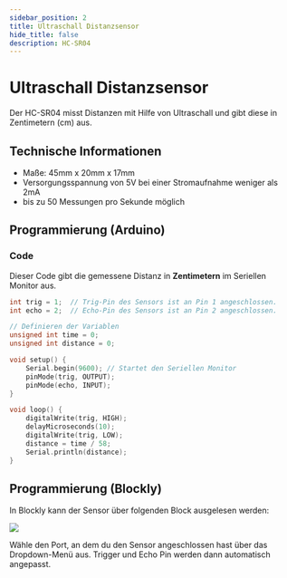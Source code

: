 ```yaml
---
sidebar_position: 2
title: Ultraschall Distanzsensor
hide_title: false
description: HC-SR04
---
```



# Ultraschall Distanzsensor

Der HC-SR04 misst Distanzen mit Hilfe von Ultraschall und gibt diese in Zentimetern (cm) aus.

<ImageWithText src={ultrasonic} title="Ultraschallsensor HC-SR04" />

## Technische Informationen

- Maße: 45mm x 20mm x 17mm
- Versorgungsspannung von 5V bei einer Stromaufnahme weniger als 2mA
- bis zu 50 Messungen pro Sekunde möglich

<ImageWithText src={ultrasonicBuild} title="Aufbau Ultraschallsensor" />

## Programmierung (Arduino)

### Code

Dieser Code gibt die gemessene Distanz in **Zentimetern** im Seriellen Monitor aus.

```cpp
int trig = 1;  // Trig-Pin des Sensors ist an Pin 1 angeschlossen.
int echo = 2;  // Echo-Pin des Sensors ist an Pin 2 angeschlossen.

// Definieren der Variablen
unsigned int time = 0;
unsigned int distance = 0;

void setup() {
    Serial.begin(9600); // Startet den Seriellen Monitor
    pinMode(trig, OUTPUT);
    pinMode(echo, INPUT);
}

void loop() {
    digitalWrite(trig, HIGH);
    delayMicroseconds(10);
    digitalWrite(trig, LOW);
    distance = time / 58;
    Serial.println(distance);
}
```

## Programmierung (Blockly)

In Blockly kann der Sensor über folgenden Block ausgelesen werden:

![](/img/hardware-bilder/distanz/ultraschall-block.svg)

Wähle den Port, an dem du den Sensor angeschlossen hast über das Dropdown-Menü aus. Trigger und Echo Pin werden dann automatisch angepasst.
